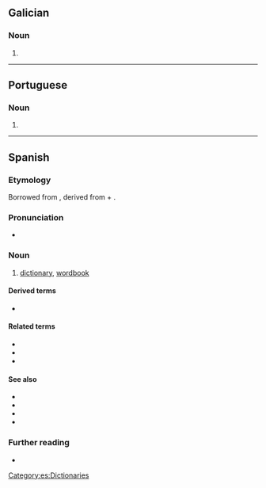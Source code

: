 {{also|diccionário}}
==Galician==

===Noun===
{{gl-noun|m}}

# {{obsolete spelling of|gl|dicionario}}

{{C|gl|Dictionaries}}

----

==Portuguese==

===Noun===
{{pt-noun|m}}

# {{obsolete form of|pt|dicionário}}

{{C|pt|Dictionaries}}

----

==Spanish==

===Etymology===
Borrowed from {{bor|es|ML.|dictiōnārium||dictionary}}, derived from {{der|es|la|dictiō||saying, speaking}} + {{m|la|-ārium}}.

===Pronunciation===
{{es-IPA|díccionário}}
* {{audio|es|LL-Q1321 (spa)-Rodelar-diccionario.wav|Audio (Spain)}}

===Noun===
{{es-noun|m}}

# [[dictionary]], [[wordbook]]

====Derived terms====
* {{l|es|diccionario de sinónimos}}

====Related terms====
* {{l|es|decir}}
* {{l|es|dicción}}
* {{l|es|diccionatista}}

====See also====
* {{l|es|enciclopedia}}
* {{l|es|vocabulario}}
* {{l|es|léxico}}
* {{l|es|glosario}}

===Further reading===
* {{R:es:DRAE}}

[[Category:es:Dictionaries]]